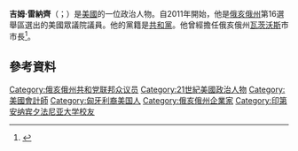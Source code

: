 '''吉姆·雷納齊'''（{{lang-en|Jim Renacci}}；{{bd|1958年|12月3日}}）是[[美國|美國]]的一位政治人物。自2011年開始，他是[[俄亥俄州|俄亥俄州]]第16選舉區選出的美國眾議院議員。他的黨籍是[[共和黨_(美國)|共和黨]]。他曾經擔任俄亥俄州[[瓦斯沃斯|瓦茨沃斯]]市市長<ref>{{cite web | title = Rep. Jim Renacci (member bio) | work = Legistorm.com (subscription service) | url = http://www.legistorm.com/memberbio/2783/Rep_Jim_Renacci_OH.html | accessdate = 2013-08-27 | archive-date = 2011-08-16 | archive-url = https://web.archive.org/web/20110816001654/http://www.legistorm.com/memberbio/2783/Rep_Jim_Renacci_OH.html | dead-url = no }}</ref>。

== 參考資料 ==
{{reflist}}
{{US-poli-bio-stub}}
{{normdaten}}
{{DEFAULTSORT:renacci}}
[[Category:俄亥俄州共和党联邦众议员|Category:俄亥俄州共和党联邦众议员]]
[[Category:21世紀美國政治人物|Category:21世紀美國政治人物]]
[[Category:美國會計師|Category:美國會計師]]
[[Category:匈牙利裔美国人|Category:匈牙利裔美国人]]
[[Category:俄亥俄州企業家|Category:俄亥俄州企業家]]
[[Category:印第安纳宾夕法尼亚大学校友|Category:印第安纳宾夕法尼亚大学校友]]
